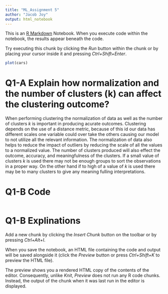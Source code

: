 ```yaml
---
title: "ML_Assignment 5"
author: "Jacob Joy"
output: html_notebook
---
```


This is an [R Markdown](http://rmarkdown.rstudio.com) Notebook. When you execute code within the notebook, the results appear beneath the code. 

Try executing this chunk by clicking the *Run* button within the chunk or by placing your cursor inside it and pressing *Ctrl+Shift+Enter*. 

```r
plot(cars)
```

# Q1-A Explain how normalization and the number of clusters (k) can affect the clustering outcome?
When performing clustering the normalization of data as well as the number of clusters *k* is important in producing acurate outcomes. Clustering depends on the use of a distance metric, because of this id our data has different scales one variable could over take the others causing our model to not utilize all the relevant information. The normalization of data also helps to reduce the impact of outliers by reducing the scale of all the values to a normalized value.
The number of clusters produced will also effect the outcome, accuracy, and meaningfulness of the clusters. If a small value of clusters *k* is used there may not be enough groups to sort the observations in a proper way. On the other hand if to high of a value of *k* is used there may be to many clusters to give any meaning fulling interpretations. 


# Q1-B Code
```r

```

# Q1-B Explinations




Add a new chunk by clicking the *Insert Chunk* button on the toolbar or by pressing *Ctrl+Alt+I*.

When you save the notebook, an HTML file containing the code and output will be saved alongside it (click the *Preview* button or press *Ctrl+Shift+K* to preview the HTML file).

The preview shows you a rendered HTML copy of the contents of the editor. Consequently, unlike *Knit*, *Preview* does not run any R code chunks. Instead, the output of the chunk when it was last run in the editor is displayed.
